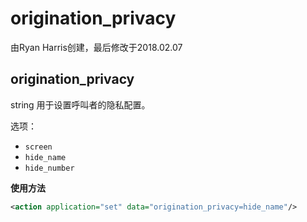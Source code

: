 # origination_privacy

由Ryan Harris创建，最后修改于2018.02.07

## origination_privacy

string 用于设置呼叫者的隐私配置。

选项：

* `screen`
* `hide_name`
* `hide_number`

**使用方法**

```xml
<action application="set" data="origination_privacy=hide_name"/>
```